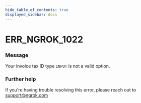 ```yaml
---
hide_table_of_contents: true
displayed_sidebar: docs
---
```



# ERR_NGROK_1022

### Message

Your invoice tax ID type `INPUT` is not a valid option.

<ErrorDetails error="err_ngrok_1022" />

### Further help

If you're having trouble resolving this error, please reach out to [support@ngrok.com](mailto:support@ngrok.com?subject=Help%20with%20ERR_NGROK_1022)
